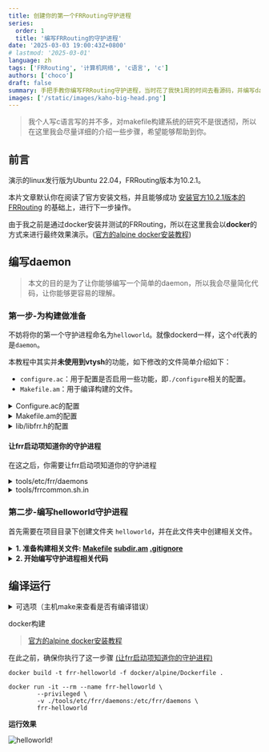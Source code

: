 ```yaml
---
title: 创建你的第一个FRRouting守护进程
series:
  order: 1
  title: '编写FRRouting的守护进程'
date: '2025-03-03 19:00:43Z+0800'
# lastmod: '2025-03-01'
language: zh
tags: ['FRRouting', '计算机网络', 'c语言', 'c']
authors: ['choco']
draft: false
summary: 手把手教你编写FRRouting守护进程，当时花了我快1周的时间去看源码，并编写daemon。
images: ['/static/images/kaho-big-head.png']
---
```


> 我个人写c语言写的并不多，对makefile构建系统的研究不是很透彻，所以在这里我会尽量详细的介绍一些步骤，希望能够帮助到你。

## 前言

演示的linux发行版为Ubuntu 22.04，FRRouting版本为10.2.1。

本片文章默认你在阅读了官方安装文档，并且能够成功 [安装官方10.2.1版本的FRRouting](https://docs.frrouting.org/projects/dev-guide/en/latest/building-frr-for-ubuntu2204.html#installing-dependencies) 的基础上，进行下一步操作。

由于我之前是通过docker安装并测试的FRRouting，所以在这里我会以**docker**的方式来进行最终效果演示。([官方的alpine docker安装教程](https://docs.frrouting.org/projects/dev-guide/en/latest/building-docker.html#building-alpine-image))

## 编写daemon

> 本文的目的是为了让你能够编写一个简单的daemon，所以我会尽量简化代码，让你能够更容易的理解。

### 第一步-为构建做准备

不妨将你的第一个守护进程命名为`helloworld`。就像dockerd一样，这个`d`代表的是`daemon`。

本教程中其实并**未使用到vtysh**的功能，如下修改的文件简单介绍如下：

- `configure.ac`：用于配置是否启用一些功能，即`./configure`相关的配置。
- `Makefile.am`：用于编译构建的文件。

<details>
<summary>Configure.ac的配置</summary>

```diff:configure.ac showLineNumbers=732
@@ -733,6 +733,8 @@ AC_ARG_ENABLE([babeld],
   AS_HELP_STRING([--disable-babeld], [do not build babeld]))
 AC_ARG_ENABLE([watchfrr],
   AS_HELP_STRING([--disable-watchfrr], [do not build watchfrr]))
+AC_ARG_ENABLE([helloworld],
+  AS_HELP_STRING([--disable-helloworld], [do not build helloworld]))
 AC_ARG_ENABLE([isisd],
   AS_HELP_STRING([--disable-isisd], [do not build isisd]))
 AC_ARG_ENABLE([pimd],
```

```diff:configure.ac showLineNumbers=1876
@@ -1877,6 +1879,11 @@ AS_IF([test "$enable_babeld" != "no"], [
   AC_DEFINE([HAVE_BABELD], [1], [babeld])
 ])

+## HAVE_HELLOWORLD used for vtysh/vtysh.c
+AS_IF([test "$enable_helloworld" != "no"], [
+  AC_DEFINE([HAVE_HELLOWORLD], [1], [helloworld])
+])
+
 AS_IF([test "$enable_isisd" != "no"], [
   AC_DEFINE([HAVE_ISISD], [1], [isisd])
 ])
```

```diff:configure.ac showLineNumbers=2801
@@ -2802,6 +2809,7 @@ AM_CONDITIONAL([OSPFCLIENT], [test "$OSPFCLIENT" = "ospfclient"])
 AM_CONDITIONAL([RIPNGD], [test "$enable_ripngd" != "no"])
 AM_CONDITIONAL([BABELD], [test "$enable_babeld" != "no"])
 AM_CONDITIONAL([OSPF6D], [test "$enable_ospf6d" != "no"])
+AM_CONDITIONAL([HELLOWORLD], [test "$enable_helloworld" != "no"])
 AM_CONDITIONAL([ISISD], [test "$enable_isisd" != "no"])
 AM_CONDITIONAL([PIMD], [test "$enable_pimd" != "no"])
 AM_CONDITIONAL([PIM6D], [test "$enable_pim6d" != "no"])
```

</details>

<details>
<summary>Makefile.am的配置</summary>

```diff:Makefile.am showLineNumbers=193
@@ -194,6 +194,7 @@ include ripngd/subdir.am
 include ospfd/subdir.am
 include ospf6d/subdir.am
 include ospfclient/subdir.am
+include helloworld/subdir.am
 include isisd/subdir.am
 include nhrpd/subdir.am
 include ldpd/subdir.am
```

```diff:Makefile.am showLineNumbers=272
@@ -273,6 +274,7 @@ EXTRA_DIST += \
        eigrpd/Makefile \
        fpm/Makefile \
        grpc/Makefile \
+       helloworld/Makefile \
        isisd/Makefile \
        ldpd/Makefile \
        lib/Makefile \
```

</details>

<details>
<summary>lib/libfrr.h的配置</summary>

```diff:lib/libfrr.h showLineNumbers=102
@@ -103,6 +103,9 @@ DECLARE_DLIST(log_args, struct log_arg, itm);
 #define MGMTD_VTY_PORT 2623
 /* Registry of daemons' port defaults */

+/* your daemon */
+#define HELLOWORLD_VTY_PORT 2624
+
 enum frr_cli_mode {
        FRR_CLI_CLASSIC = 0,
        FRR_CLI_TRANSACTIONAL,
```

</details>

#### 让frr启动项知道你的守护进程

在这之后，你需要让frr启动项知道你的守护进程

<details>
<summary>tools/etc/frr/daemons</summary>

```diff:tools/etc/frr/daemons showLineNumbers=18
@@ -19,6 +19,7 @@ ospfd=no
 ospf6d=no
 ripd=no
 ripngd=no
+helloworld=yes
 isisd=no
 pimd=no
 pim6d=no
```

```diff:tools/etc/frr/daemons showLineNumbers=45
@@ -46,6 +47,7 @@ ospfd_options="  -A 127.0.0.1"
 ospf6d_options=" -A ::1"
 ripd_options="   -A 127.0.0.1"
 ripngd_options=" -A ::1"
+helloworld_options=" -A 127.0.0.1"
 isisd_options="  -A 127.0.0.1"
 pimd_options="   -A 127.0.0.1"
 pim6d_options="  -A ::1"
```

</details>

<details>
<summary>tools/frrcommon.sh.in</summary>

```diff:tools/frrcommon.sh.in showLineNumbers=35
@@ -36,7 +36,7 @@ FRR_DEFAULT_PROFILE="@DFLT_NAME@" # traditional / datacenter
 # - keep zebra first
 # - watchfrr does NOT belong in this list

-DAEMONS="zebra mgmtd bgpd ripd ripngd ospfd ospf6d isisd babeld pimd pim6d ldpd nhrpd eigrpd sharpd pbrd staticd bfdd fabricd vrrpd pathd"
+DAEMONS="zebra mgmtd bgpd ripd ripngd ospfd ospf6d helloworld isisd babeld pimd pim6d ldpd nhrpdeigrpd sharpd pbrd staticd bfdd fabricd vrrpd pathd"
 RELOAD_SCRIPT="$D_PATH/frr-reload.py"

 #
```

</details>

### 第二步-编写helloworld守护进程

首先需要在项目目录下创建文件夹 `helloworld`，并在此文件夹中创建相关文件。

<details>
<summary><b>1. 准备构建相关文件: <u>Makefile</u> <u>subdir.am</u> <u>.gitignore</u></b></summary>

```makefile:helloworld/Makefile
all: ALWAYS
       @$(MAKE) -s -C .. helloworld/helloworld
%: ALWAYS
       @$(MAKE) -s -C .. helloworld/$@

Makefile:
       #nothing
ALWAYS:
.PHONY: ALWAYS makefiles
.SUFFIXES:
```

```makefile:helloworld/subdir.am
#
# helloworld
#

if HELLOWORLD
sbin_PROGRAMS += helloworld/helloworld
vtysh_daemons += helloworld

endif

helloworld_helloworld_SOURCES = \
       helloworld/helloworld_main.c \
       helloworld/helloworld.c \
       # end

noinst_HEADERS += \
       helloworld/helloworld.h \
       # end

helloworld_helloworld_LDADD = lib/libfrr.la $(LIBCAP)
```

```.gitignore:helloworld/.gitignore
helloworld
```

</details>

<details>
<summary><b>2. 开始编写守护进程相关代码</b></summary>

```c:helloworld/helloworld.h
#ifndef _BGPMGMTD_H
#define _BGPMGMTD_H

#include "lib/libfrr.h"

#endif /* _BGPMGMTD_H */
```

```c:helloworld/helloworld.c
#include "helloworld/helloworld.h"
```

核心代码⬇️

```c:helloworld/helloworld_main.c
#include <zebra.h>

#include <lib/version.h>

#include "helloworld/helloworld.h"

/* Master of threads. */
struct event_loop *master;

/* 处理中断信号 */
/* signal definitions */
void sighup(void);
void sigint(void);
void sigusr1(void);

/* SIGHUP handler. */
void sighup(void)
{
	zlog_info("SIGHUP received, ignoring");

	return;
}

/* SIGUSR1 handler. */
void sigusr1(void)
{
	zlog_rotate();
}

/* SIGINT handler. */
__attribute__((__noreturn__)) void sigint(void)
{
	zlog_notice("Terminating on signal");

  /* 执行在此hook中注册的函数，大多跟结束程序相关 */
  /* Signalize shutdown. */
	frr_early_fini();

  /* 执行在此hook中注册的函数，多跟回收资源相关 */
  /* Terminate and free() FRR related memory. */
	frr_fini();

	exit(0);
}

static struct frr_signal_t helloworld_signals[] = {
	{
		.signal = SIGHUP,
		.handler = &sighup,
	},
	{
		.signal = SIGUSR1,
		.handler = &sigusr1,
	},
	{
		.signal = SIGINT,
		.handler = &sigint,
	},
	{
		.signal = SIGTERM,
		.handler = &sigint,
	},
};

/* privileges */
static zebra_capabilities_t _caps_p[] = {ZCAP_BIND, ZCAP_NET_RAW,
					 ZCAP_NET_ADMIN, ZCAP_SYS_ADMIN};

struct zebra_privs_t helloworld_privs = {
#if defined(FRR_USER) && defined(FRR_GROUP)
	.user = FRR_USER,
	.group = FRR_GROUP,
#endif
#ifdef VTY_GROUP
	.vty_group = VTY_GROUP,
#endif
	.caps_p = _caps_p,
	.cap_num_p = array_size(_caps_p),
	.cap_num_i = 0,
};

static struct frr_daemon_info helloworld_di;

FRR_DAEMON_INFO(helloworld, BGPMGMTD,
    .vty_port = HELLOWORLD_VTY_PORT,
    .proghelp = "Implementation of your first helloworld Daemon.",

    .signals = helloworld_signals,
    .n_signals = array_size(helloworld_signals),

    .privs = &helloworld_privs,
);

int main(int argc, char **argv)
{
    int opt;

    frr_preinit(&helloworld_di, argc, argv);

    /* 处理参数，重要不可删除 */
    while (true) {
		opt = frr_getopt(argc, argv, NULL);
		if (opt == EOF)
			break;
    }

    /* Initialize FRR infrastructure. */
	master = frr_init();

	frr_config_fork();

  /* not the recommended way to log, you should use zlog instead of fprintf */
  fprintf(stdout, "helloworld! your first deamon helloworld has started.\n");

  /* 在frr事件循环中添加此守护进程 */
	frr_run(master);

	/* Not reached. */
	return 0;
}
```

</details>

## 编译运行

<details>
<summary>可选项（主机make来查看是否有编译错误）</summary>

根据官网安装好libyang2后，执行如下命令进行构建环境的准备以及编译构建，可以不需要安装至主机

```bash
#/bin/bash

./bootstrap.sh
./configure \
    --prefix=/usr \
    --includedir=\${prefix}/include \
    --bindir=\${prefix}/bin \
    --sbindir=\${prefix}/lib/frr \
    --libdir=\${prefix}/lib/frr \
    --libexecdir=\${prefix}/lib/frr \
    --sysconfdir=/etc \
    --localstatedir=/var \
    --with-moduledir=\${prefix}/lib/frr/modules \
    --enable-configfile-mask=0640 \
    --enable-logfile-mask=0640 \
    --enable-snmp=agentx \
    --enable-multipath=64 \
    --enable-user=frr \
    --enable-group=frr \
    --enable-vty-group=frrvty \
    --with-pkg-git-version \
    --with-pkg-extra-version=-MyOwnFRRVersion
make -j$(nproc)
```

</details>

docker构建

> [官方的alpine docker安装教程](https://docs.frrouting.org/projects/dev-guide/en/latest/building-docker.html#building-alpine-image)

在此之前，确保你执行了这一步骤 [(让frr启动项知道你的守护进程)](#%E8%AE%A9frr%E5%90%AF%E5%8A%A8%E9%A1%B9%E7%9F%A5%E9%81%93%E4%BD%A0%E7%9A%84%E5%AE%88%E6%8A%A4%E8%BF%9B%E7%A8%8B)

```bash:构建镜像
docker build -t frr-helloworld -f docker/alpine/Dockerfile .
```

```bash:运行容器
docker run -it --rm --name frr-helloworld \
        --privileged \
        -v ./tools/etc/frr/daemons:/etc/frr/daemons \
        frr-helloworld
```

**运行效果**

![helloworld!](/static/images/blog/write-your-first-frr-daemon/docker-result.webp)
